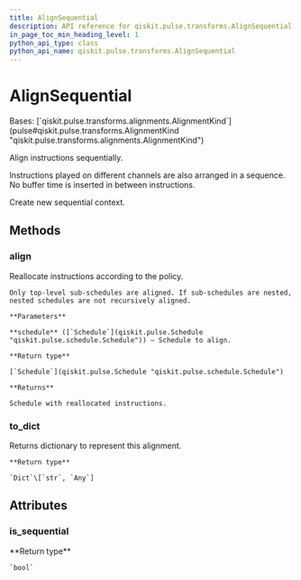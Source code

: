 ```yaml
---
title: AlignSequential
description: API reference for qiskit.pulse.transforms.AlignSequential
in_page_toc_min_heading_level: 1
python_api_type: class
python_api_name: qiskit.pulse.transforms.AlignSequential
---
```


# AlignSequential

<Class id="qiskit.pulse.transforms.AlignSequential" github="https://github.com/qiskit/qiskit/tree/stable/0.22/qiskit/pulse/transforms/alignments.py" signature="AlignSequential">
  Bases: [`qiskit.pulse.transforms.alignments.AlignmentKind`](pulse#qiskit.pulse.transforms.AlignmentKind "qiskit.pulse.transforms.alignments.AlignmentKind")

  Align instructions sequentially.

  Instructions played on different channels are also arranged in a sequence. No buffer time is inserted in between instructions.

  Create new sequential context.

  ## Methods

  ### align

  <Function id="qiskit.pulse.transforms.AlignSequential.align" signature="AlignSequential.align(schedule)">
    Reallocate instructions according to the policy.

    Only top-level sub-schedules are aligned. If sub-schedules are nested, nested schedules are not recursively aligned.

    **Parameters**

    **schedule** ([`Schedule`](qiskit.pulse.Schedule "qiskit.pulse.schedule.Schedule")) – Schedule to align.

    **Return type**

    [`Schedule`](qiskit.pulse.Schedule "qiskit.pulse.schedule.Schedule")

    **Returns**

    Schedule with reallocated instructions.
  </Function>

  ### to\_dict

  <Function id="qiskit.pulse.transforms.AlignSequential.to_dict" signature="AlignSequential.to_dict()">
    Returns dictionary to represent this alignment.

    **Return type**

    `Dict`\[`str`, `Any`]
  </Function>

  ## Attributes

  ### is\_sequential

  <Attribute id="qiskit.pulse.transforms.AlignSequential.is_sequential" name="is_sequential">
    **Return type**

    `bool`
  </Attribute>
</Class>


